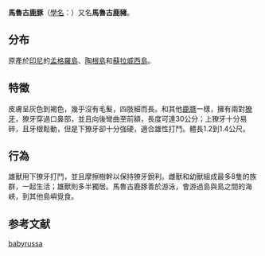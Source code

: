 {{Speciesbox
| image = Babyrousa babyrussa 02 MWNH 123a.jpg <!--before adding a photo, check the text on taxonomy to make sure you don't have a photo of a B. celebensis. ALL "B. babyrussa" in zoos are actually B. celebensis. ALL babirusa photos on commons show B. celebensis (last checked: 12 July 2015) -->
|status=VU
|status_system=iucn3.1
|status_ref={{r|iucn}}
|taxon=Babyrousa babyrussa
|authority=([[Linnaeus|Linnaeus]], 1758)
|range_map=Babyrousa babyrussa map.svg
}}
'''馬魯古鹿豚'''（[[學名|學名]]：{{lang|la|''Babyrousa babyrussa''}}）又名'''馬魯古鹿豬'''。

== 分布 ==
原產於[[印度尼西亚|印尼]]的[[孟格羅島|孟格羅島]]、[[陶根島|陶根島]]和[[苏拉威西岛|蘇拉威西島]]。

== 特徵 ==
皮膚呈灰色到褐色，幾乎沒有毛髮，四肢細而長。和其他[[鹿豚|鹿豚]]一樣，擁有兩對[[獠牙|獠牙]]，獠牙穿過口鼻部，並且向後彎曲至前額，長度可達30公分；上獠牙十分易碎，且牙根鬆動，但是下獠牙卻十分強硬，適合雄性打鬥。體長1.2到1.4公尺。

== 行為 ==
雄獸用下獠牙打鬥，並且摩擦樹幹以保持獠牙銳利。雌獸和幼獸組成最多8隻的族群，一起生活；雄獸則多半獨居。馬魯古鹿豚善於游泳，會游過島與島之間的海峽，到其他島嶼覓食。

==参考文献==
{{reflist|refs=
<ref name=iucn>{{IUCN2010|assessors=Macdonald, A.A., Burton, J. & Leus, K.|year=2008|title=Babyrousa celebensis|id=136446|version=2010.4|downloaded=2011-02-11}}</ref>
}}
{{Taxonbar|from=Q629015}}

[[Category:鹿豚屬|babyrussa]]


{{偶蹄目小作品}}